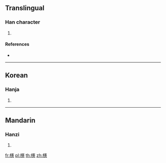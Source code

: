 ==Translingual==

===Han character===
{{Han char|rn=75|rad=木|as=16|sn=20|four=|canj=DJQP}}

# {{defn|Han|sort=木16}}

====References====
* {{Han ref|kx=0562.101|hdz=21318.080|uh=6AF6|ud=27382}}

----

==Korean==

===Hanja===
{{ko-hanja|hangeul=헌|eumhun=|rv=heon|mr=hŏn|y=hen}}

# {{defn|lang=ko|sort=木16}}

----

==Mandarin==

===Hanzi===
{{cmn-hanzi|pin=[[xiǎn]] ([[xian3]])|wg=hsien<sup>3</sup>}}

# {{defn|lang=cmn|sort=木16}}

[[fr:櫶]]
[[pl:櫶]]
[[th:櫶]]
[[zh:櫶]]